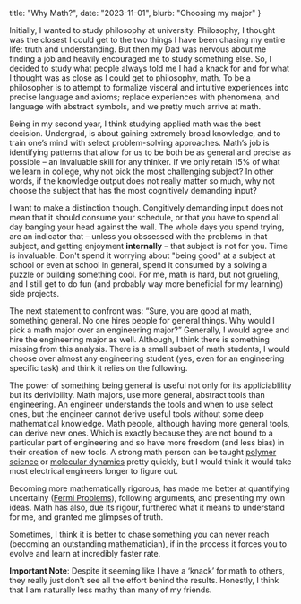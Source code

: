   title: "Why Math?",
  date: "2023-11-01",
  blurb: "Choosing my major"
}



Initially, I wanted to study philosophy at university. Philosophy, I thought was the closest I could get to the two things I have been chasing my entire life: truth and understanding. But then my Dad was nervous about me finding a job and heavily encouraged me to study something else. So, I decided to study what people always told me I had a knack for and for what I thought was as close as I could get to philosophy, math. To be a philosopher is to attempt to formalize visceral and intuitive experiences into precise language and axioms; replace experiences with phenomena, and language with abstract symbols, and we pretty much arrive at math. 

Being in my second year, I think studying applied math was the best decision. Undergrad, is about gaining extremely broad knowledge, and to train one’s mind with select problem-solving approaches. Math’s job is identifying patterns that allow for us to be both be as general and precise as possible – an invaluable skill for any thinker. If we only retain 15% of what we learn in college, why not pick the most challenging subject? In other words, if the knowledge output does not really matter so much, why not choose the subject that has the most cognitively demanding input? 

I want to make a distinction though. Congitively demanding input does not mean that it should consume your schedule, or that you have to spend all day banging your head against the wall. The whole days you spend trying, are an indicator that – unless you obssessed with the problems in that subject, and getting enjoyment **internally** – that subject is not for you. Time is invaluable. Don't spend it worrying about "being good" at a subject at school or even at school in general, spend it consumed by a solving a puzzle or building something cool. For me, math is hard, but not grueling, and I still get to do fun (and probably way more beneficial for my learning) side projects. 

The next statement to confront was: “Sure, you are good at math, something general. No one hires people for general things. Why would I pick a math major over an engineering major?” Generally, I would agree and hire the engineering major as well. Although, I think there is something missing from this analysis. There is a small subset of math students, I would choose over almost any engineering student (yes, even for an engineering specific task) and think it relies on the following. 

The power of something being general is useful not only for its appliciablility but its derivibility. Math majors, use more general, abstract tools than engineering. An engineer understands the tools and when to use select ones, but the engineer cannot derive useful tools without some deep mathematical knowledge. Math people, although having more general tools, can derive new ones. Which is exactly because they are not bound to a particular part of engineering and so  have more freedom (and less bias) in their creation of new tools. A strong math person can be taught [polymer science](https://www.sciencedirect.com/topics/engineering/polymer-science) or [molecular dynamics](https://www.ks.uiuc.edu/Research/namd/tutorial/NCSA2002/pdf/01_intro_to_md.pdf) pretty quickly, but I would think it would take most electrical engineers longer to figure out.

Becoming more mathematically rigorous, has made me better at quantifying uncertainy ([Fermi Problems](https://en.wikipedia.org/wiki/Fermi_problem#:~:text=Fermi%20problems%20typically%20involve%20making,be%20derived%20using%20dimensional%20analysis.)), following arguments, and presenting my own ideas. Math has also, due its rigour, furthered what it means to understand for me, and granted me glimpses of truth. 

Sometimes, I think it is better to chase something you can never reach (becoming an outstanding mathematician), if in the process it forces you to evolve and learn at incredibly faster rate. 

**Important Note**: Despite it seeming like I have a ‘knack’ for math to others, they really just don't see all the effort behind the results. Honestly, I think that I am naturally less mathy than many of my friends. 